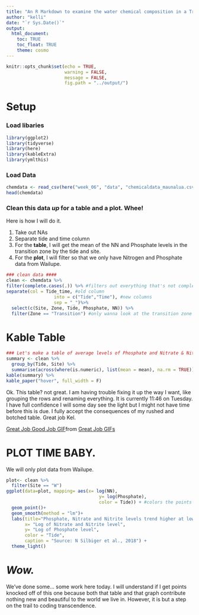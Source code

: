 ```yaml
---
title: "An R Markdown to examine the water chemical composition in a Transition zone at differing tide levels"
author: "kelli"
date: "`r Sys.Date()`"
output: 
  html_document:  
    toc: TRUE
    toc_float: TRUE 
    theme: cosmo
---
```


```r
knitr::opts_chunk$set(echo = TRUE,
                      warning = FALSE,
                      message = FALSE,
                      fig.path = "../output/")
```



# Setup

### Load libaries 
```r
library(ggplot2)
library(tidyverse)
library(here)
library(kableExtra)
library(ymlthis)
```


### Load **Data**  
```r
chemdata <- read_csv(here("week_06", "data", "chemicaldata_maunalua.csv"))
head(chemdata)
```
### Clean this data *up* for a table and a plot. Whee!

Here is how I will do it. 

1. Take out NAs
2. Separate tide and time column
3. For the **table**, I will get the mean of the NN and Phosphate levels in the transition zone by the tide and site.
4. For the **plot**, I will filter so that we only have Nitrogen and Phosphate data from Wailupe.

```r
### clean data ####
clean <- chemdata %>%
filter(complete.cases(.)) %>% #filters out everything that's not complete
separate(col = Tide_time, #old column
                  into = c("Tide","Time"), #new columns
                  sep = "_")%>%
  select(c(Site, Zone, Tide, Phosphate, NN)) %>%
  filter(Zone == "Transition") #only wanna look at the transition zone
```


# Kable Table
```r
### Let's make a table of average levels of Phosphate and Nitrate & Nitrite levels by tide and site ###
summary <- clean %>% 
  group_by(Tide, Site) %>%
  summarise(across(where(is.numeric), list(mean = mean), na.rm = TRUE))
kable(summary) %>%
kable_paper("hover", full_width = F)
```
Ok. This table? not great. I am having trouble fixing it up the way I want, like grouping the rows and renaming everything. It is currently 11:46 on Tuesday. I have full confidence I will some day see the light but I might not have time before this is due. I fully accept the consequences of my rushed and botched table. Great job Kel. 

<div class="tenor-gif-embed" data-postid="7414352" data-share-method="host" data-aspect-ratio="0.961538" data-width="100%"><a href="https://tenor.com/view/great-job-good-job-awkward-wink-gif-7414352">Great Job Good Job GIF</a>from <a href="https://tenor.com/search/great+job-gifs">Great Job GIFs</a></div> <script type="text/javascript" async src="https://tenor.com/embed.js"></script>


# PLOT TIME BABY.
We will only plot data from Wailupe. 
```r
plot<- clean %>%
  filter(Site == "W")
ggplot(data=plot, mapping= aes(x= log(NN),
                                   y= log(Phosphate),
                                   color = Tide)) + #colors the points by the actual raw data of that column,
  geom_point()+
  geom_smooth(method = "lm")+
  labs(title="Phosphate, Nitrate and Nitrite levels trend higher at low tide",
       x= "Log of Nitrate and Nitrite level",
       y= "Log of Phosphate level",
       color = "Tide",
       caption = "Source: N Silbiger et al., 2018") +
  theme_light()
``` 




# *Wow.* 

We've done some... some work here today. I will understand if I get points knocked off of this one because both that table and that graph contribute nothing new and beautiful to the world we live in. However, it is but a step on the trail to coding transcendence.  
